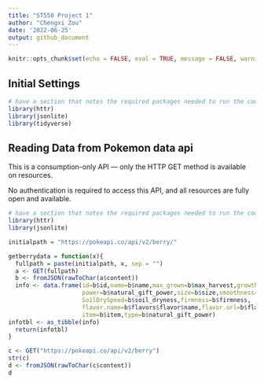 ```yaml
---
title: "ST558 Project 1"
author: "Chengxi Zou"
date: '2022-06-25'
output: github_document
---
```


```r
knitr::opts_chunk$set(echo = FALSE, eval = TRUE, message = FALSE, warning = FALSE)
```

## Initial Settings

```r
# have a section that notes the required packages needed to run the code to create vignette near the top
library(httr)
library(jsonlite)
library(tidyverse)
```

## Reading Data from Pokemon data api

This is a consumption-only API — only the HTTP GET method is available on resources.

No authentication is required to access this API, and all resources are fully open and available.

```r
# have a section that notes the required packages needed to run the code to create vignette near the top
library(httr)
library(jsonlite)

initialpath = "https://pokeapi.co/api/v2/berry/"

getberrydata = function(x){
  fullpath = paste(initialpath, x, sep = "")
  a <- GET(fullpath)
  b <- fromJSON(rawToChar(a$content))
  info <- data.frame(id=b$id,name=b$name,max_grown=b$max_harvest,growth_time=b$growth_time,
                     power=b$natural_gift_power,size=b$size,smoothness=b$smoothness,
                     SoilDrySpeed=b$soil_dryness,firmness=b$firmness,
                     flavor.name=b$flavors$flavor$name,flavor.url=b$flavors$flavor$url,
                     item=b$item,type=b$natural_gift_power)
infotbl <- as_tibble(info)
  return(infotbl)
}
```

```r
c <- GET("https://pokeapi.co/api/v2/berry")
str(c)
d <- fromJSON(rawToChar(c$content))
d
```

